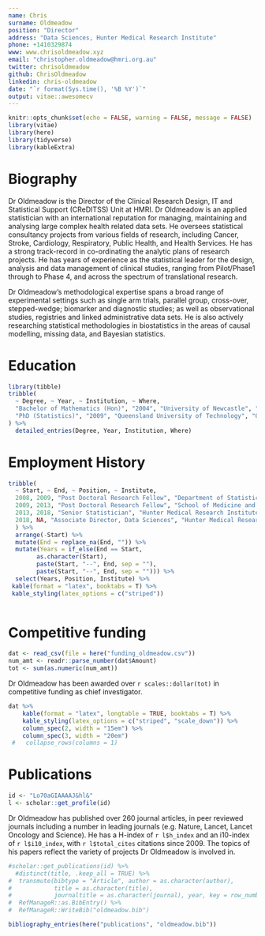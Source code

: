 ```yaml
---
name: Chris
surname: Oldmeadow
position: "Director"
address: "Data Sciences, Hunter Medical Research Institute"
phone: +1410329874
www: www.chrisoldmeadow.xyz
email: "christopher.oldmeadow@hmri.org.au"
twitter: chrisoldmeadow
github: ChrisOldmeadow
linkedin: chris-oldmeadow
date: "`r format(Sys.time(), '%B %Y')`"
output: vitae::awesomecv
---
```


```r
knitr::opts_chunk$set(echo = FALSE, warning = FALSE, message = FALSE)
library(vitae)
library(here)
library(tidyverse)
library(kableExtra)
```

# Biography

Dr Oldmeadow is the Director of the Clinical Research Design, IT and Statistical Support (CReDITSS) Unit at HMRI. Dr Oldmeadow is an applied statistician with an international reputation for managing, maintaining and analysing large complex health related data sets.  He oversees statistical consultancy projects from various fields of research, including Cancer, Stroke, Cardiology, Respiratory, Public Health, and Health Services. He has a strong track-record in co-ordinating the analytic plans of research projects. He has years of experience as the statistical leader for the design, analysis and data management of clinical studies, ranging from Pilot/Phase1 through to Phase 4, and across the spectrum of translational research. 

Dr Oldmeadow’s methodological expertise spans a broad range of experimental settings such as single arm trials, parallel group, cross-over, stepped-wedge; biomarker and diagnostic studies; as well as observational studies, registries and linked administrative data sets. He is also actively researching statistical methodologies in biostatistics in the areas of causal modelling, missing data, and Bayesian statistics.


# Education

```r
library(tibble)
tribble(
  ~ Degree, ~ Year, ~ Institution, ~ Where,
  "Bachelor of Mathematics (Hon)", "2004", "University of Newcastle", "NSW, Australia",
  "PhD (Statistics)", "2009", "Queensland University of Technology", "QLD, Australia",
) %>% 
  detailed_entries(Degree, Year, Institution, Where)
```


# Employment History

```r
tribble(
  ~ Start, ~ End, ~ Position, ~ Institute,
  2008, 2009, "Post Doctoral Research Fellow", "Department of Statistics, Monash University",
  2009, 2013, "Post Doctoral Research Fellow", "School of Medicine and Public Health, University of Newcastle",
  2013, 2018, "Senior Statistician", "Hunter Medical Research Institute",
  2018, NA, "Associate Director, Data Sciences", "Hunter Medical Research Institute"
  ) %>% 
  arrange(-Start) %>%
  mutate(End = replace_na(End, "")) %>%
  mutate(Years = if_else(End == Start,
        as.character(Start),
        paste(Start, "--", End, sep = ""),
        paste(Start, "--", End, sep = ""))) %>%
  select(Years, Position, Institute) %>%
 kable(format = "latex", booktabs = T) %>%
 kable_styling(latex_options = c("striped"))
  
```

# Competitive funding

```r
dat <- read_csv(file = here("funding_oldmeadow.csv"))
num_amt <- readr::parse_number(dat$Amount)
tot <- sum(as.numeric(num_amt))
```

Dr Oldmeadow has been awarded over `r scales::dollar(tot)` in competitive funding as chief investigator.


```r
dat %>%
    kable(format = "latex", longtable = TRUE, booktabs = T) %>%
    kable_styling(latex_options = c("striped", "scale_down")) %>%
    column_spec(2, width = "15em") %>%
    column_spec(3, width = "20em")
 #   collapse_rows(columns = 1)

```

# Publications

```r
id <- "Lo70aGIAAAAJ&hl&"
l <- scholar::get_profile(id)


```

Dr Oldmeadow  has published over 260 journal articles, in peer reviewed journals including a number in leading journals (e.g. Nature, Lancet, Lancet Oncology and Science). He has a H-index of `r l$h_index` and an i10-index of `r l$i10_index`, with `r l$total_cites` citations since 2009. The topics of his papers reflect the variety of projects Dr Oldmeadow is involved in. 

```r
#scholar::get_publications(id) %>% 
  #distinct(title, .keep_all = TRUE) %>%
#  transmute(bibtype = "Article", author = as.character(author),
#            title = as.character(title),
#            journaltitle = as.character(journal), year, key = row_number()) %>% 
#  RefManageR::as.BibEntry() %>% 
#  RefManageR::WriteBib("oldmeadow.bib")

bibliography_entries(here("publications", "oldmeadow.bib"))
```


